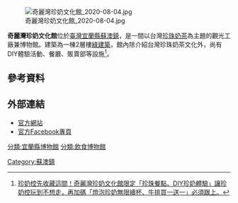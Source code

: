 {{Onesource|time=2020-08-08T09:52:49+00:00}}
{{Infobox Museum
 |name          = 奇麗灣珍奶文化館
 |native_name   = 
 |image         = 媒體中心奇麗灣LOGO-01.png
 |imagesize     = 
 |caption       = 
 |established   = 2014年
 |dissolved     = 
 |location      = 326{{ROC}}[[宜蘭縣|宜蘭縣]][[蘇澳鎮_(台灣)|蘇澳鎮]]頂強路23號
 |type          = 私立，[[飲食博物館|飲食博物館]] 
 |collections   =
 |owner         = 上島食品
}}

[[File:奇麗灣珍奶文化館_2020-08-04.jpg|thumb]]

'''奇麗灣珍奶文化館'''位於[[臺灣|臺灣]][[宜蘭縣|宜蘭縣]][[蘇澳鎮_(台灣)|蘇澳鎮]]，是一間以台灣[[珍珠奶茶|珍珠奶茶]]為主題的觀光工廠兼博物館。建築為一棟2層樓[[綠建築|綠建築]]，館內除介紹台灣珍珠奶茶文化外，尚有DIY體驗活動、餐廳、販賣部等設施<ref>[https://www.walkerland.com.tw/subject/view/260272 珍奶控先收藏這間！奇麗灣珍奶文化館限定「珍珠餐點、DIY珍奶體驗」讓珍奶控玩到不想走，再加碼「燈泡珍奶無限續杯、牛排買一送一」必須跟上。]</ref>。

==參考資料==
{{reflist}}

==外部連結==
*[https://www.kilibay.url.tw/ 官方網站] {{Wayback|url=https://www.kilibay.url.tw/ |date=20220418013657 }}
*[https://www.facebook.com/KiLiBay/ 官方Facebook專頁]

[[分類:宜蘭縣博物館|分類:宜蘭縣博物館]]
[[分類:飲食博物館|分類:飲食博物館]]
[[Category:蘇澳鎮|Category:蘇澳鎮]]

{{taiwan-stub}}